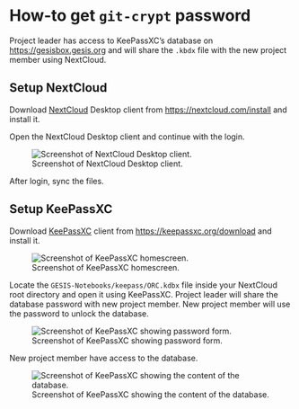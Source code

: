 # How-to get `git-crypt` password

Project leader has access to KeePassXC's database on <https://gesisbox.gesis.org> and will share the `.kbdx` file with the new project member using NextCloud.

## Setup NextCloud

Download [NextCloud](https://nextcloud.com) Desktop client from <https://nextcloud.com/install> and install it.

Open the NextCloud Desktop client and continue with the login.

![Screenshot of NextCloud Desktop client.](../img/nextcloud-desktop.png)

After login, sync the files.

## Setup KeePassXC

Download [KeePassXC](https://keepassxc.org) client from <https://keepassxc.org/download> and install it.

![Screenshot of KeePassXC homescreen.](../img/keepassxc-home.png)

Locate the `GESIS-Notebooks/keepass/ORC.kdbx` file inside your NextCloud root directory and open it using KeePassXC. Project leader will share the database password with new project member. New project member will use the password to unlock the database.

![Screenshot of KeePassXC showing password form.](../img/keepassxc-password.png)

New project member have access to the database.

![Screenshot of KeePassXC showing the content of the database.](../img/keepassxc-project.png)
